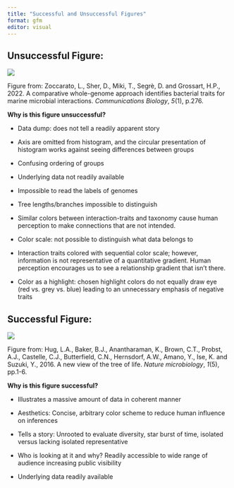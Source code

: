 ```yaml
---
title: "Successful and Unsuccessful Figures"
format: gfm
editor: visual
---
```


## Unsuccessful Figure:

![](images/Compartive_whole_genome.webp)

Figure from: Zoccarato, L., Sher, D., Miki, T., Segrè, D. and Grossart, H.P., 2022. A comparative whole-genome approach identifies bacterial traits for marine microbial interactions. *Communications Biology*, *5*(1), p.276.

**Why is this figure unsuccessful?**

-   Data dump: does not tell a readily apparent story

-   Axis are omitted from histogram, and the circular presentation of histogram works against seeing differences between groups

-   Confusing ordering of groups

-   Underlying data not readily available

-   Impossible to read the labels of genomes

-   Tree lengths/branches impossible to distinguish

-   Similar colors between interaction-traits and taxonomy cause human perception to make connections that are not intended.

-   Color scale: not possible to distinguish what data belongs to

-   Interaction traits colored with sequential color scale; however, information is not representative of a quantitative gradient. Human perception encourages us to see a relationship gradient that isn't there.

-   Color as a highlight: chosen highlight colors do not equally draw eye (red vs. grey vs. blue) leading to an unnecessary emphasis of negative traits

## Successful Figure:

![](images/Tree_Life.jpeg){fig-align="center"}

Figure from: Hug, L.A., Baker, B.J., Anantharaman, K., Brown, C.T., Probst, A.J., Castelle, C.J., Butterfield, C.N., Hernsdorf, A.W., Amano, Y., Ise, K. and Suzuki, Y., 2016. A new view of the tree of life. *Nature microbiology*, *1*(5), pp.1-6.

**Why is this figure successful?**

-   Illustrates a massive amount of data in coherent manner

-   Aesthetics: Concise, arbitrary color scheme to reduce human influence on inferences

-   Tells a story: Unrooted to evaluate diversity, star burst of time, isolated versus lacking isolated representative

-   Who is looking at it and why? Readily accessible to wide range of audience increasing public visibility

-   Underlying data readily available
